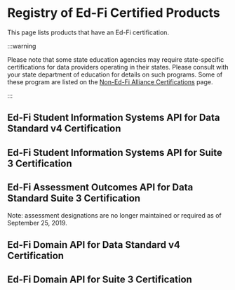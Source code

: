 
# Registry of Ed-Fi Certified Products

This page lists products that have an Ed-Fi certification.

:::warning

Please note that some state education agencies may require state-specific
certifications for data providers operating in their states. Please consult with
your state department of education for details on such programs. Some of these
program are listed on the
[Non-Ed-Fi Alliance Certifications](./available-certifications/non-ed-fi-alliance-certifications/readme.md)
page.

:::

## Ed-Fi Student Information Systems API for Data Standard v4 Certification

<CertificationTable certifications={certData.sisApiV4} />

## Ed-Fi Student Information Systems API for Suite 3 Certification

<CertificationTable certifications={certData.sisSuite3} />

## Ed-Fi Assessment Outcomes API for Data Standard Suite 3 Certification

<CertificationTable certifications={certData.assessmentOutcomesSuite3} />

Note: assessment designations are no longer maintained or required as of
September 25, 2019.

## Ed-Fi Domain API for Data Standard v4 Certification

<CertificationTable certifications={certData.domainApiV4} />

## Ed-Fi Domain API for Suite 3 Certification

<CertificationTable certifications={certData.domainApiSuite3} />

